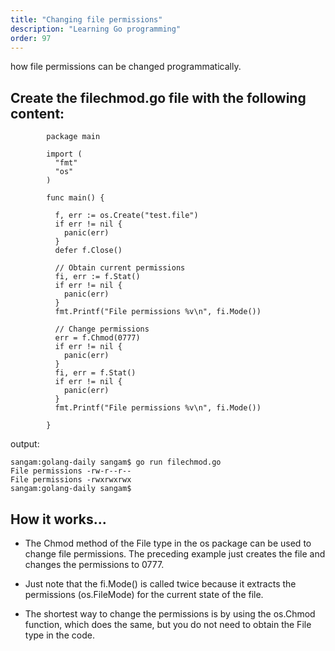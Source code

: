 ```yaml
---
title: "Changing file permissions"
description: "Learning Go programming"
order: 97
---
```




how file permissions can be changed programmatically. 

## Create the filechmod.go file with the following content:
```
        package main

        import (
          "fmt"
          "os"
        )

        func main() {

          f, err := os.Create("test.file")
          if err != nil {
            panic(err)
          }
          defer f.Close()

          // Obtain current permissions
          fi, err := f.Stat()
          if err != nil {
            panic(err)
          }
          fmt.Printf("File permissions %v\n", fi.Mode())

          // Change permissions
          err = f.Chmod(0777)
          if err != nil {
            panic(err)
          }
          fi, err = f.Stat()
          if err != nil {
            panic(err)
          }
          fmt.Printf("File permissions %v\n", fi.Mode())

        }

```
output:

```
sangam:golang-daily sangam$ go run filechmod.go
File permissions -rw-r--r--
File permissions -rwxrwxrwx
sangam:golang-daily sangam$ 

```
## How it works...

- The Chmod method of the File type in the os package can be used to change file permissions. The preceding example just creates the file and changes the permissions to 0777.

- Just note that the fi.Mode() is called twice because it extracts the permissions (os.FileMode) for the current state of the file.

- The shortest way to change the permissions is by using the os.Chmod function, which does the same, but you do not need to obtain the File type in the code.
